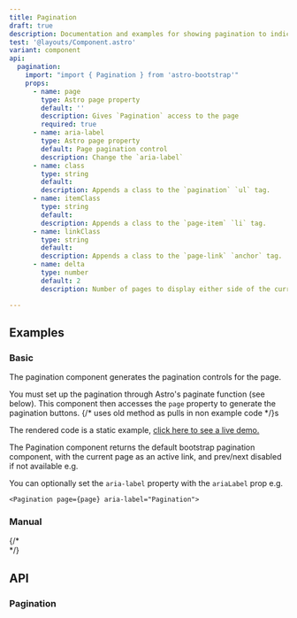 ```yaml
---
title: Pagination
draft: true
description: Documentation and examples for showing pagination to indicate a series of related content exists across multiple pages.
test: '@layouts/Component.astro'
variant: component
api:
  pagination:
    import: "import { Pagination } from 'astro-bootstrap'"
    props:
      - name: page
        type: Astro page property
        default: ''
        description: Gives `Pagination` access to the page
        required: true
      - name: aria-label
        type: Astro page property
        default: Page pagination control
        description: Change the `aria-label`
      - name: class
        type: string
        default:
        description: Appends a class to the `pagination` `ul` tag.
      - name: itemClass
        type: string
        default:
        description: Appends a class to the `page-item` `li` tag.
      - name: linkClass
        type: string
        default:
        description: Appends a class to the `page-link` `anchor` tag.
      - name: delta
        type: number
        default: 2
        description: Number of pages to display either side of the current page in pagination widget.

---
```


## Examples

### Basic

The pagination component generates the pagination controls for the page.

You must set up the pagination through Astro's paginate function (see below). This component then accesses the `page` property to generate the pagination buttons.
{/* uses old method as pulls in non example code */}s
<Example>
<div class="d-flex justify-content-center" slot="component">
<Basic />
</div>
<Fragment slot="code" set:html={rawBasic}/>
</Example>

The rendered code is a static example, <a href="pagination-test"> click here to see a live demo.</a>

The Pagination component returns the default bootstrap pagination component, with the current page as an active link, and prev/next disabled if not available e.g.

You can optionally set the `aria-label` property with the `ariaLabel` prop e.g.

```
<Pagination page={page} aria-label="Pagination">
```

### Manual

{/*  
<Example component="Pagination" variant="Manual" /> */}

## API

### Pagination

<Api component={frontmatter.api.pagination} />
